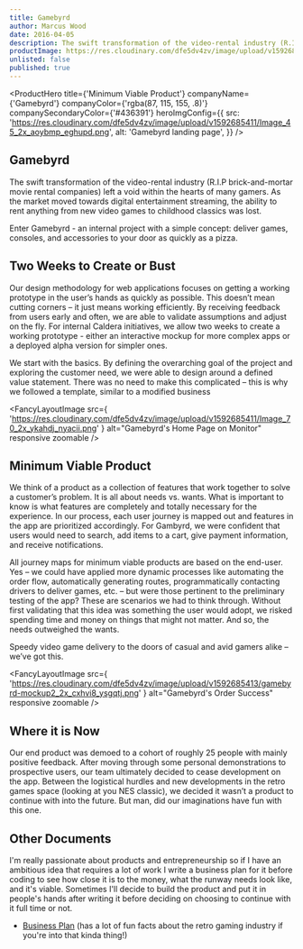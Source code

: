 ```yaml
---
title: Gamebyrd
author: Marcus Wood
date: 2016-04-05
description: The swift transformation of the video-rental industry (R.I.P brick-and-mortar movie rental companies) left a void within the hearts of many gamers. Is there an opportunity?
productImage: https://res.cloudinary.com/dfe5dv4zv/image/upload/v1592685411/Image_45_2x_aoybmp_eghupd.png
unlisted: false
published: true
---
```


<ProductHero
  title={'Minimum Viable Product'}
  companyName={'Gamebyrd'}
  companyColor={'rgba(87, 115, 155, .8)'}
  companySecondaryColor={'#436391'}
  heroImgConfig={{
    src:
      'https://res.cloudinary.com/dfe5dv4zv/image/upload/v1592685411/Image_45_2x_aoybmp_eghupd.png',
    alt: 'Gamebyrd landing page',
  }}
/>

<Section smallPadding>

## Gamebyrd

The swift transformation of the video-rental industry (R.I.P
brick-and-mortar movie rental companies) left a void within the hearts
of many gamers. As the market moved towards digital entertainment
streaming, the ability to rent anything from new video games to
childhood classics was lost.

Enter Gamebyrd - an internal project with a simple concept: deliver
games, consoles, and accessories to your door as quickly as a pizza.

</Section>

<Section smallPadding>

## Two Weeks to Create or Bust

Our design methodology for web
applications focuses on getting a working prototype in the user’s
hands as quickly as possible. This doesn’t mean cutting corners – it
just means working efficiently. By receiving feedback from users early
and often, we are able to validate assumptions and adjust on the fly.
For internal Caldera initiatives, we allow two weeks to create a
working prototype - either an interactive mockup for more complex apps
or a deployed alpha version for simpler ones.

We start with the basics. By defining the overarching goal of the
project and exploring the customer need, we were able to design around
a defined value statement. There was no need to make this complicated
– this is why we followed a template, similar to a modified business

</Section>

<Section secondaryBackground>

<FancyLayoutImage
  src={
    'https://res.cloudinary.com/dfe5dv4zv/image/upload/v1592685411/Image_70_2x_ykahdj_nyacii.png'
  }
  alt="Gamebyrd's Home Page on Monitor"
  responsive
  zoomable
/>

</Section>

<Section >

## Minimum Viable Product

We think of a product as a collection of features that work together
to solve a customer’s problem. It is all about needs vs. wants. What
is important to know is what features are completely and totally
necessary for the experience. In our process, each user journey is
mapped out and features in the app are prioritized accordingly. For
Gambyrd, we were confident that users would need to search, add items
to a cart, give payment information, and receive notifications.

All journey maps for minimum viable products are based on the
end-user. Yes – we could have applied more dynamic processes like
automating the order flow, automatically generating routes,
programmatically contacting drivers to deliver games, etc. – but were
those pertinent to the preliminary testing of the app? These are
scenarios we had to think through. Without first validating that this
idea was something the user would adopt, we risked spending time and
money on things that might not matter. And so, the needs outweighed
the wants.

</Section>

<Section>

<FancyTile>
  Speedy video game delivery to the doors of casual and avid gamers
  alike – we’ve got this.
</FancyTile>

</Section>

<Section fluid noPadding twoColumn>

<SectionColumn>

<FancyLayoutImage
  src={
    'https://res.cloudinary.com/dfe5dv4zv/image/upload/v1592685413/gamebyrd-mockup2_2x_cxhvi8_ysgqtj.png'
  }
  alt="Gamebyrd's Order Success"
  responsive
  zoomable
/>

</SectionColumn>

<SectionColumn fluidGuard withPadding>

## Where it is Now

Our end product was demoed to a cohort of roughly 25 people with
mainly positive feedback. After moving through some personal
demonstrations to prospective users, our team ultimately decided
to cease development on the app. Between the logistical hurdles
and new developments in the retro games space (looking at you
NES classic), we decided it wasn’t a product to continue with
into the future. But man, did our imaginations have fun with
this one.

</SectionColumn>


</Section>

<Section>

## Other Documents

I'm really passionate about products and entrepreneurship so if I have an ambitious idea that
requires a lot of work I write a business plan for it before coding to see how close it is to the money, what the runway needs look like, and it's viable. Sometimes I'll decide to build the product and put it in people's
hands after writing it before deciding on choosing to continue with it full time or not.

- [Business Plan](/static/gamebyrd-business-plan.pdf) (has a lot of fun facts about the retro gaming industry if you're into that kinda thing!)

</Section>
